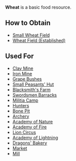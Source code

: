{{Resource
| name = Wheat
| image = N/A
| description = A basic food resource.
}}

'''Wheat''' is a basic food resource.

== How to Obtain ==
* [[Small Wheat Field]]
* [[Wheat Field (Established)]]

== Used For ==
* [[Clay Mine]]
* [[Iron Mine]]
* [[Grape Bushes]]
* [[Small Peasants' Hut]]
* [[Blacksmith's Farm]]
* [[Swordsmen Barracks]]
* [[Militia Camp]]
* [[Hunters]]
* [[Bone Pit]]
* [[Archery]]
* [[Academy of Nature]]
* [[Academy of Fire]]
* [[Lion Circus]]
* [[Academy of Lightning]]
* [[Dragons' Bakery]]
* [[Market]]
* [[Mill]]